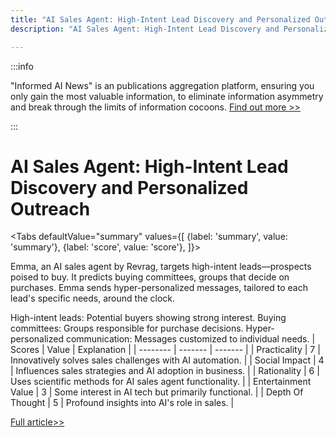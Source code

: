 ```yaml
---
title: "AI Sales Agent: High-Intent Lead Discovery and Personalized Outreach"
description: "AI Sales Agent: High-Intent Lead Discovery and Personalized Outreach"

---
```



:::info

"Informed AI News" is an publications aggregation platform, ensuring you only gain the most valuable information, to eliminate information asymmetry and break through the limits of information cocoons.  [Find out more >>](/)

:::

# AI Sales Agent: High-Intent Lead Discovery and Personalized Outreach


<Tabs
	defaultValue="summary"
	values={[
	{label: 'summary', value: 'summary'},
	{label: 'score', value: 'score'},
]}>
<TabItem value="summary">


Emma, an AI sales agent by Revrag, targets high-intent leads—prospects poised to buy. It predicts buying committees, groups that decide on purchases. Emma sends hyper-personalized messages, tailored to each lead's specific needs, around the clock.

High-intent leads: Potential buyers showing strong interest.
Buying committees: Groups responsible for purchase decisions.
Hyper-personalized communication: Messages customized to individual needs.
</TabItem>
<TabItem value="score">
	| Scores     | Value   | Explanation |
	| -------- | ------- | ------- |
	| Practicality  | 7    | Innovatively solves sales challenges with AI automation.    |
	| Social Impact | 4     | Influences sales strategies and AI adoption in business.    |
	| Rationality    | 6    | Uses scientific methods for AI sales agent functionality.    |
	| Entertainment Value    | 3    | Some interest in AI tech but primarily functional.    |
	| Depth Of Thought    | 5    | Profound insights into AI's role in sales.    |
</TabItem>
</Tabs>

[Full article>>](https://www.producthunt.com/posts/emma-by-revrag-1)
